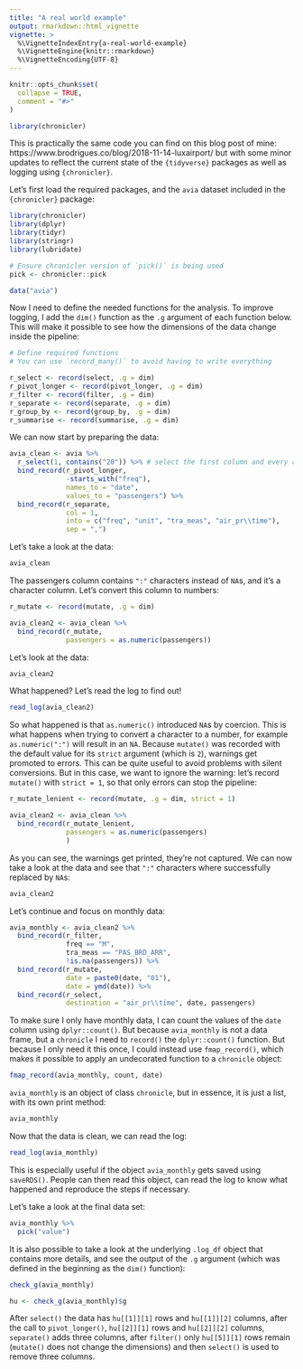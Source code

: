 ```yaml
---
title: "A real world example"
output: rmarkdown::html_vignette
vignette: >
  %\VignetteIndexEntry{a-real-world-example}
  %\VignetteEngine{knitr::rmarkdown}
  %\VignetteEncoding{UTF-8}
---
```


```r
knitr::opts_chunk$set(
  collapse = TRUE,
  comment = "#>"
)
```

```r
library(chronicler)
```

<!-- WARNING - This vignette is generated by {fusen} from dev/real-world-example.Rmd: do not edit by hand -->

This is practically the same code you can find on this blog post of mine:
https://www.brodrigues.co/blog/2018-11-14-luxairport/ but with some minor
updates to reflect the current state of the `{tidyverse}` packages as well as
logging using `{chronicler}`.

Let's first load the required packages, and the `avia` dataset included in the
`{chronicler}` package:


```r
library(chronicler)
library(dplyr)
library(tidyr)
library(stringr)
library(lubridate)

# Ensure chronicler version of `pick()` is being used
pick <- chronicler::pick

data("avia")
```

Now I need to define the needed functions for the analysis. To improve logging,
I add the `dim()` function as the `.g` argument of each function below. This
will make it possible to see how the dimensions of the data change inside the
pipeline:


```r
# Define required functions
# You can use `record_many()` to avoid having to write everything

r_select <- record(select, .g = dim)
r_pivot_longer <- record(pivot_longer, .g = dim)
r_filter <- record(filter, .g = dim)
r_separate <- record(separate, .g = dim)
r_group_by <- record(group_by, .g = dim)
r_summarise <- record(summarise, .g = dim)

```

We can now start by preparing the data:


```r
avia_clean <- avia %>%
  r_select(1, contains("20")) %>% # select the first column and every column starting with 20
  bind_record(r_pivot_longer,
              -starts_with("freq"),
              names_to = "date",
              values_to = "passengers") %>%
  bind_record(r_separate,
              col = 1,
              into = c("freq", "unit", "tra_meas", "air_pr\\time"),
              sep = ",")
```

Let's take a look at the data:


```r
avia_clean
```

The passengers column contains `":"` characters instead of `NA`s, and it's a
character column. Let's convert this column to numbers:


```r
r_mutate <- record(mutate, .g = dim)

avia_clean2 <- avia_clean %>%
  bind_record(r_mutate,
              passengers = as.numeric(passengers))
```

Let's look at the data:



```r
avia_clean2
```

What happened? Let's read the log to find out!


```r
read_log(avia_clean2)
```

So what happened is that `as.numeric()` introduced `NA`s by coercion. This is 
what happens when trying to convert a character to a number, for example
`as.numeric(":")` will result in an `NA`. Because `mutate()` was recorded with
the default value for its `strict` argument (which is `2`), warnings get promoted
to errors. This can be quite useful to avoid problems with silent conversions.
But in this case, we want to ignore the warning: let's record `mutate()` with
`strict = 1`, so that only errors can stop the pipeline:


```r
r_mutate_lenient <- record(mutate, .g = dim, strict = 1)

avia_clean2 <- avia_clean %>%
  bind_record(r_mutate_lenient,
              passengers = as.numeric(passengers)
              )

```

As you can see, the warnings get printed, they're not captured. We can now
take a look at the data and see that `":"` characters where successfully replaced
by `NA`s:


```r
avia_clean2
```

Let’s continue and focus on monthly data:


```r
avia_monthly <- avia_clean2 %>%
  bind_record(r_filter,
              freq == "M",
              tra_meas == "PAS_BRD_ARR",
              !is.na(passengers)) %>%
  bind_record(r_mutate,
              date = paste0(date, "01"),
              date = ymd(date)) %>%
  bind_record(r_select,
              destination = "air_pr\\time", date, passengers)

```

To make sure I only have monthly data, I can count the values of the `date`
column using `dplyr::count()`. But because `avia_monthly` is not a data frame,
but a `chronicle` I need to `record()` the `dplyr::count()` function. But
because I only need it this once, I could instead use `fmap_record()`, which
makes it possible to apply an undecorated function to a `chronicle` object:


```r
fmap_record(avia_monthly, count, date)
```

`avia_monthly` is an object of class `chronicle`, but in essence, it is just a
list, with its own print method:


```r
avia_monthly
```

Now that the data is clean, we can read the log:


```r
read_log(avia_monthly)
```

This is especially useful if the object `avia_monthly` gets saved using
`saveRDS()`. People can then read this object, can read the log to know what
happened and reproduce the steps if necessary.

Let's take a look at the final data set:


```r
avia_monthly %>%
  pick("value")
```

It is also possible to take a look at the underlying `.log_df` object that
contains more details, and see the output of the `.g` argument (which was
defined in the beginning as the `dim()` function):


```r
check_g(avia_monthly)
```

```r
hu <- check_g(avia_monthly)$g
```

After `select()` the data has `hu[[1]][1]` rows and `hu[[1]][2]` columns, after
the call to `pivot_longer()`, `hu[[2]][1]` rows and `hu[[2]][2]` columns,
`separate()` adds three columns, after `filter()` only `hu[[5]][1]` rows remain
(`mutate()` does not change the dimensions) and then `select()` is used to
remove three columns.

